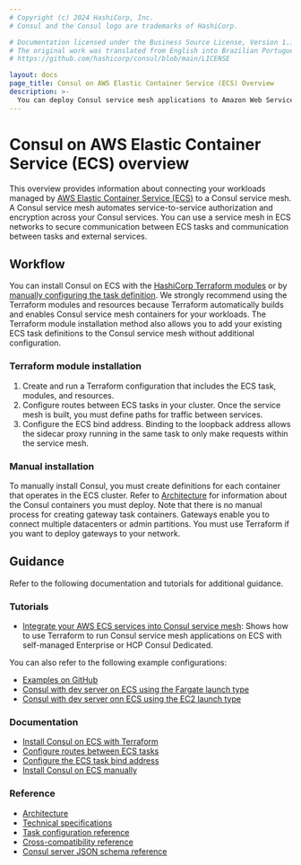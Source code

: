 ```yaml
---
# Copyright (c) 2024 HashiCorp, Inc.
# Consul and the Consul logo are trademarks of HashiCorp.

# Documentation licensed under the Business Source License, Version 1.1.
# The original work was translated from English into Brazilian Portuguese.
# https://github.com/hashicorp/consul/blob/main/LICENSE

layout: docs
page_title: Consul on AWS Elastic Container Service (ECS) Overview
description: >-
  You can deploy Consul service mesh applications to Amazon Web Services ECS by running each task with an application container, a client agent, and an Envoy proxy. Learn how Consul service mesh works on ECS and find getting started tutorials for several scenarios.
---
```


# Consul on AWS Elastic Container Service (ECS) overview

This overview provides information about connecting your workloads managed by [AWS Elastic Container Service (ECS)](https://aws.amazon.com/ecs/) to a Consul service mesh. A Consul service mesh automates service-to-service authorization and encryption across your Consul services. You can use a service mesh in ECS networks to secure communication between ECS tasks and communication between tasks and external services.

## Workflow

You can install Consul on ECS with the [HashiCorp Terraform modules](/consul/docs/register/service/ecs/) or by [manually configuring the task definition](/consul/docs/register/service/ecs/manual). We strongly recommend using the Terraform modules and resources because Terraform automatically builds and enables Consul service mesh containers for your workloads. The Terraform module installation method also allows you to add your existing ECS task definitions to the Consul service mesh without additional configuration.

### Terraform module installation

1. Create and run a Terraform configuration that includes the ECS task, modules, and resources.
1. Configure routes between ECS tasks in your cluster. Once the service mesh is built, you must define paths for traffic between services.
1. Configure the ECS bind address. Binding to the loopback address allows the sidecar proxy running in the same task to only make requests within the service mesh.

### Manual installation

To manually install Consul, you must create definitions for each container that operates in the ECS cluster. Refer to [Architecture](/consul/docs/reference/architecture/ecs) for information about the Consul containers you must deploy. Note that there is no manual process for creating gateway task containers. Gateways enable you to connect multiple datacenters or admin partitions. You must use Terraform if you want to deploy gateways to your network.

## Guidance

Refer to the following documentation and tutorials for additional guidance.

### Tutorials

- [Integrate your AWS ECS services into Consul service mesh](/consul/tutorials/cloud-integrations/consul-ecs): Shows how to use Terraform to run Consul service mesh applications on ECS with self-managed Enterprise or HCP Consul Dedicated.

You can also refer to the following example configurations:

- [Examples on GitHub](https://github.com/hashicorp/terraform-aws-consul-ecs/tree/main/examples)
- [Consul with dev server on ECS using the Fargate launch type](https://registry.terraform.io/modules/hashicorp/consul-ecs/aws/latest/examples/dev-server-fargate)
- [Consul with dev server onn ECS using the EC2 launch type](https://registry.terraform.io/modules/hashicorp/consul-ecs/aws/latest/examples/dev-server-ec2)

### Documentation

- [Install Consul on ECS with Terraform](/consul/docs/register/service/ecs)
- [Configure routes between ECS tasks](/consul/docs/connect/ecs)
- [Configure the ECS task bind address](/consul/docs/register/service/ecs/task-bind-address)
- [Install Consul on ECS manually](/consul/docs/register/service/ecs/manual)

### Reference

- [Architecture](/consul/docs/reference/architecture/ecs)
- [Technical specifications](/consul/docs/reference/ecs/tech-specs)
- [Task configuration reference](/consul/docs/reference/ecs)
- [Cross-compatibility reference](/consul/docs/upgrade/ecs)
- [Consul server JSON schema reference](/consul/docs/reference/ecs/server-json)
